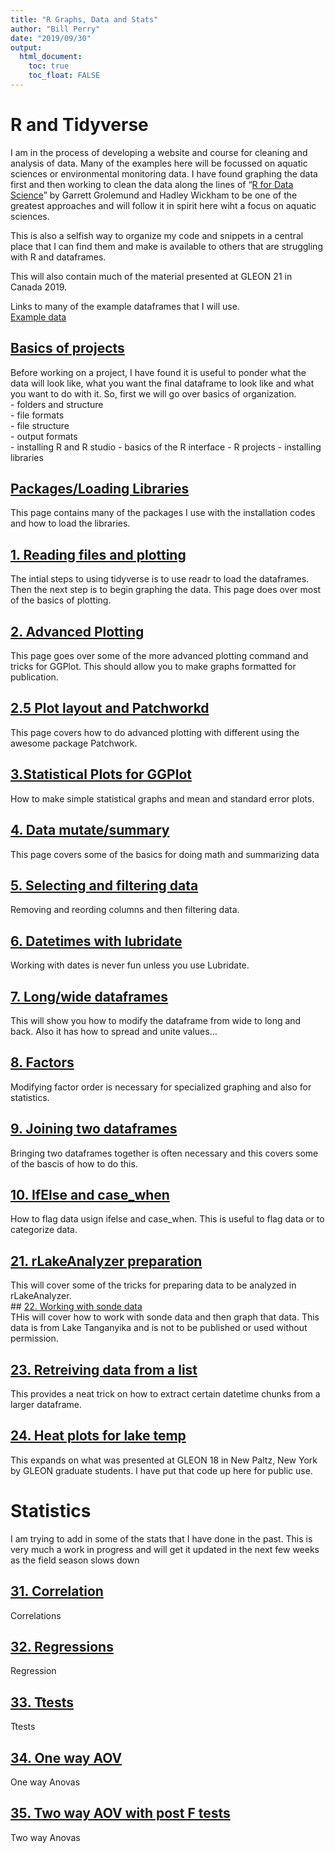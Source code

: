```yaml
---
title: "R Graphs, Data and Stats"
author: "Bill Perry"
date: "2019/09/30"
output:
  html_document:
    toc: true
    toc_float: FALSE
---
```

# R and Tidyverse      
I am in the process of developing a website and course for cleaning and analysis of data. Many of the examples here will be focussed on aquatic sciences or environmental monitoring data. I have found graphing the data first and then working to clean the data along the lines of "[R for Data Science](HTTP://r4ds.had.co.nz/)" by Garrett Grolemund and Hadley Wickham to be one of the greatest approaches and will follow it in spirit here wiht a focus on aquatic sciences.  
     
This is also a selfish way to organize my code and snippets in a central place that I can find them and make is available to others that are struggling with R and dataframes.

This will also contain much of the material presented at GLEON 21 in Canada 2019.   
   
       
Links to many of the example dataframes that I will use.      
[Example data](example_data.html)     


## [Basics of projects](000_intro.html)     
Before working on a project, I have found it is useful to ponder what the data will look like, what you want the final dataframe to look like and what you want to do with it. So, first we will go over basics of organization.  
     - folders and structure    
     - file formats    
     - file structure     
     - output formats   
     - installing R and R studio
     - basics of the R interface
     - R projects
     - installing libraries       
      
## [Packages/Loading Libraries](001_basics_and_install_packages.html)         
This page contains many of the packages I use with the installation codes and how to load the libraries.      
     
## [1. Reading files and plotting](01_reading_in_data_and_graphing.html)      
The intial steps to using tidyverse is to use readr to load the dataframes. Then the next step is to begin graphing the data. This page does over most of the basics of plotting.   

## [2. Advanced Plotting](02_Finalized_Plotting.html)       
This page goes over some of the more advanced plotting command and tricks for GGPlot. This should allow you to make graphs formatted for publication.     
   
## [2.5 Plot layout and Patchworkd](02_5_Patchwork_plotting.html)     
This page covers how to do advanced plotting with different using the awesome package Patchwork.     
    
## [3.Statistical Plots for GGPlot](03_Means_and_standarderror_plotting.html)       
How to make simple statistical graphs and mean and standard error plots.     
      
## [4. Data mutate/summary](04_Modifying_variables_mutating_summarizing.html)         
This page covers some of the basics for doing math and summarizing data
    
## [5. Selecting and filtering data](05_Modifying_dataframes_selecting_filtering.html)  
Removing and reording columns and then filtering data.    

## [6. Datetimes with lubridate](06_Modifying_variables_datetimes.html)    
Working with dates is never fun unless you use Lubridate.         

## [7. Long/wide dataframes](07_Modifying_dataframe_structure_long_wid.html)  
This will show you how to modify the dataframe from wide to long and back. Also it has how to spread and unite values...        

## [8. Factors](08_Forcates_factors.html)  
Modifying factor order is necessary for specialized graphing and also for statistics.        

## [9. Joining two dataframes](09_Joining_dataframes.html)  
Bringing two dataframes together is often necessary and this covers some of the bascis of how to do this. 

## [10. IfElse and case_when ](10_Falgging_andifelse_casewhen.html)  
How to flag data usign ifelse and case_when. This is useful to flag data or to categorize data.

## [21.  rLakeAnalyzer preparation](21_Lake_analyzer_data_prep.html)  
This will cover some of the tricks for preparing data to be analyzed in rLakeAnalyzer.     
## [22. Working with sonde data](22_Exosonde_processing.html)  
THis will cover how to work with sonde data and then graph that data. This data is from Lake Tanganyika and is not to be published or used without permission.    

## [23. Retreiving data from a list](23_Retreiving_data_from_list.html)  
This provides a neat trick on how to extract certain datetime chunks from a larger dataframe.     

## [24. Heat plots for lake temp](24_lake_heatmaps.html)  
This expands on what was presented at GLEON 18 in New Paltz, New York by GLEON graduate students. I have put that code up here for public use.     

# Statistics   
I am trying to add in some of the stats that I have done in the past. This is very much a work in progress and will get it updated in the next few weeks as the field season slows down

## [31. Correlation](31_correlation.html)  
Correlations      

## [32. Regressions](32_regression.html)  
Regression     

## [33. Ttests](33_ttests.html)  
Ttests

## [34. One way AOV](34_oneway_anova.html)  
One way Anovas

## [35. Two way AOV with post F tests](35_twoway_anova.html)  
Two way Anovas



   

<!-- Global site tag (gtag.js) - Google Analytics -->
<script async src="https://www.googletagmanager.com/gtag/js?id=UA-88373117-6"></script>
<script>
  window.dataLayer = window.dataLayer || [];
  function gtag(){dataLayer.push(arguments);}
  gtag('js', new Date());

  gtag('config', 'UA-88373117-6');
</script>
